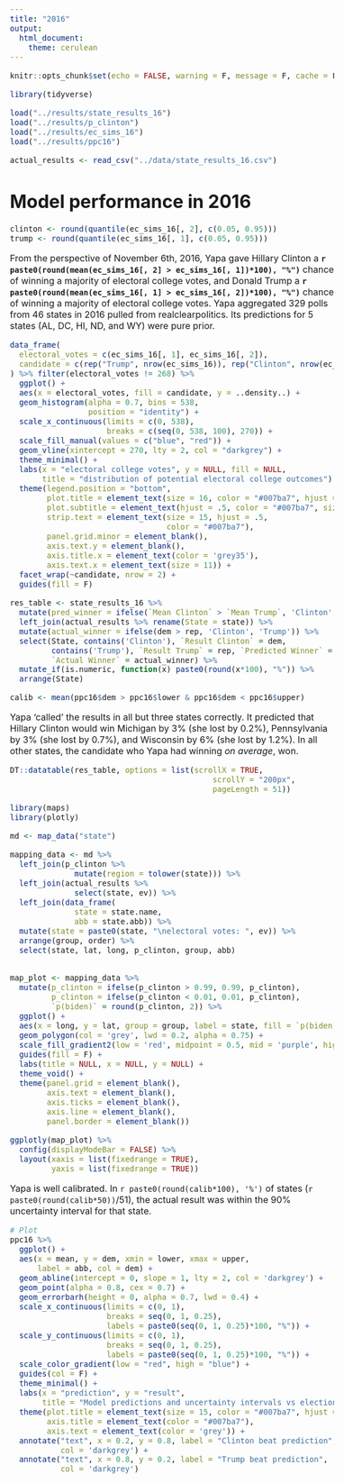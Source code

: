 ```yaml
---
title: "2016"
output: 
  html_document:
    theme: cerulean
---
```

<style type="text/css">
body { 
  font-size: 16px;
}
</style>


```r
knitr::opts_chunk$set(echo = FALSE, warning = F, message = F, cache = F, fig.align = 'center')
```


```r
library(tidyverse)

load("../results/state_results_16")
load("../results/p_clinton")
load("../results/ec_sims_16")
load("../results/ppc16")

actual_results <- read_csv("../data/state_results_16.csv")
```

# Model performance in 2016


```r
clinton <- round(quantile(ec_sims_16[, 2], c(0.05, 0.95)))
trump <- round(quantile(ec_sims_16[, 1], c(0.05, 0.95)))
```

From the perspective of November 6th, 2016, Yapa gave Hillary Clinton a **`r paste0(round(mean(ec_sims_16[, 2] > ec_sims_16[, 1])*100), "%")`** chance of winning a majority of electoral college votes, and Donald Trump a **`r paste0(round(mean(ec_sims_16[, 1] > ec_sims_16[, 2])*100), "%")`** chance of winning a majority of electoral college votes.  Yapa aggregated 329 polls from 46 states in 2016 pulled from realclearpolitics.  Its predictions for 5 states (AL, DC, HI, ND, and WY) were pure prior.

```r
data_frame(
  electoral_votes = c(ec_sims_16[, 1], ec_sims_16[, 2]),
  candidate = c(rep("Trump", nrow(ec_sims_16)), rep("Clinton", nrow(ec_sims_16)))
) %>% filter(electoral_votes != 268) %>%
  ggplot() +
  aes(x = electoral_votes, fill = candidate, y = ..density..) +
  geom_histogram(alpha = 0.7, bins = 538,
                 position = "identity") +
  scale_x_continuous(limits = c(0, 538),
                     breaks = c(seq(0, 538, 100), 270)) +
  scale_fill_manual(values = c("blue", "red")) +
  geom_vline(xintercept = 270, lty = 2, col = "darkgrey") +
  theme_minimal() +
  labs(x = "electoral college votes", y = NULL, fill = NULL, 
       title = "distribution of potential electoral college outcomes") +
  theme(legend.position = "bottom",
        plot.title = element_text(size = 16, color = "#007ba7", hjust = 0.5),
        plot.subtitle = element_text(hjust = .5, color = "#007ba7", size = 10),
        strip.text = element_text(size = 15, hjust = .5,
                                  color = "#007ba7"),
        panel.grid.minor = element_blank(),
        axis.text.y = element_blank(),
        axis.title.x = element_text(color = 'grey35'),
        axis.text.x = element_text(size = 11)) +
  facet_wrap(~candidate, nrow = 2) +
  guides(fill = F)

```


```r
res_table <- state_results_16 %>% 
  mutate(pred_winner = ifelse(`Mean Clinton` > `Mean Trump`, 'Clinton', 'Trump')) %>%
  left_join(actual_results %>% rename(State = state)) %>%
  mutate(actual_winner = ifelse(dem > rep, 'Clinton', 'Trump')) %>%
  select(State, contains('Clinton'), `Result Clinton` = dem, 
         contains('Trump'), `Result Trump` = rep, `Predicted Winner` = pred_winner,
         `Actual Winner` = actual_winner) %>%
  mutate_if(is.numeric, function(x) paste0(round(x*100), "%")) %>%
  arrange(State)

calib <- mean(ppc16$dem > ppc16$lower & ppc16$dem < ppc16$upper)
```


Yapa 'called' the results in all but three states correctly.  It predicted that Hillary Clinton would win Michigan by 3% (she lost by 0.2%), Pennsylvania by 3% (she lost by 0.7%), and Wisconsin by 6% (she lost by 1.2%).  In all other states, the candidate who Yapa had winning _on average_, won.


```r
DT::datatable(res_table, options = list(scrollX = TRUE, 
                                            scrollY = "200px",
                                            pageLength = 51))
```


```r
library(maps)
library(plotly)

md <- map_data("state")

mapping_data <- md %>%
  left_join(p_clinton %>%
              mutate(region = tolower(state))) %>%
  left_join(actual_results %>%
              select(state, ev)) %>%
  left_join(data_frame(
              state = state.name, 
              abb = state.abb)) %>%
  mutate(state = paste0(state, "\nelectoral votes: ", ev)) %>%
  arrange(group, order) %>%
  select(state, lat, long, p_clinton, group, abb)


map_plot <- mapping_data %>%
  mutate(p_clinton = ifelse(p_clinton > 0.99, 0.99, p_clinton),
         p_clinton = ifelse(p_clinton < 0.01, 0.01, p_clinton),
         `p(biden)` = round(p_clinton, 2)) %>%
  ggplot() +
  aes(x = long, y = lat, group = group, label = state, fill = `p(biden)`) +
  geom_polygon(col = 'grey', lwd = 0.2, alpha = 0.75) +
  scale_fill_gradient2(low = 'red', midpoint = 0.5, mid = 'purple', high = 'blue') +
  guides(fill = F) +
  labs(title = NULL, x = NULL, y = NULL) +
  theme_void() +
  theme(panel.grid = element_blank(),
        axis.text = element_blank(),
        axis.ticks = element_blank(),
        axis.line = element_blank(),
        panel.border = element_blank()) 

ggplotly(map_plot) %>% 
  config(displayModeBar = FALSE) %>% 
  layout(xaxis = list(fixedrange = TRUE),
         yaxis = list(fixedrange = TRUE))

```

Yapa is well calibrated.  In `r paste0(round(calib*100), '%')` of states (`r paste0(round(calib*50))`/51), the actual result was within the 90% uncertainty interval for that state.

```r
# Plot
ppc16 %>%
  ggplot() +
  aes(x = mean, y = dem, xmin = lower, xmax = upper, 
      label = abb, col = dem) + 
  geom_abline(intercept = 0, slope = 1, lty = 2, col = 'darkgrey') +
  geom_point(alpha = 0.8, cex = 0.7) +  
  geom_errorbarh(height = 0, alpha = 0.7, lwd = 0.4) +
  scale_x_continuous(limits = c(0, 1),
                     breaks = seq(0, 1, 0.25),
                     labels = paste0(seq(0, 1, 0.25)*100, "%")) +
  scale_y_continuous(limits = c(0, 1),
                     breaks = seq(0, 1, 0.25),
                     labels = paste0(seq(0, 1, 0.25)*100, "%")) +
  scale_color_gradient(low = "red", high = "blue") +
  guides(col = F) +
  theme_minimal() +
  labs(x = "prediction", y = "result",
       title = "Model predictions and uncertainty intervals vs election results: 2016") +
  theme(plot.title = element_text(size = 15, color = "#007ba7", hjust = 0.5),
        axis.title = element_text(color = "#007ba7"),
        axis.text = element_text(color = 'grey')) +
  annotate("text", x = 0.2, y = 0.8, label = "Clinton beat prediction",
           col = 'darkgrey') +
  annotate("text", x = 0.8, y = 0.2, label = "Trump beat prediction",
           col = 'darkgrey') 
```

